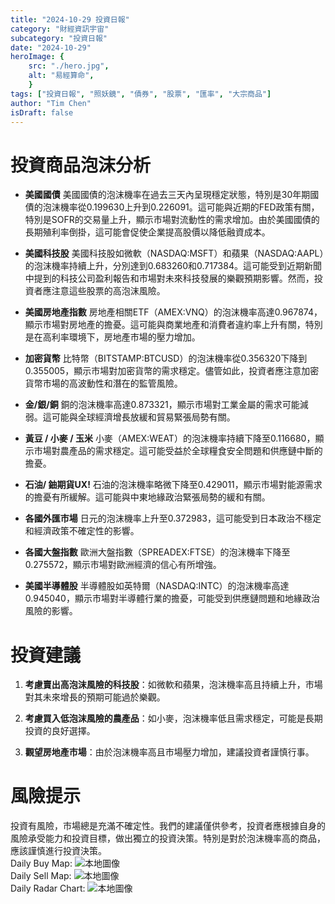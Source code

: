 ```yaml
---
title: "2024-10-29 投資日報"
category: "財經資訊宇宙"
subcategory: "投資日報"
date: "2024-10-29"
heroImage: {
    src: "./hero.jpg",
    alt: "易經算命",
    }
tags: ["投資日報", "照妖鏡", "債券", "股票", "匯率", "大宗商品"]
author: "Tim Chen"
isDraft: false
---
```

# 投資商品泡沫分析

- **美國國債**
  美國國債的泡沫機率在過去三天內呈現穩定狀態，特別是30年期國債的泡沫機率從0.199630上升到0.226091。這可能與近期的FED政策有關，特別是SOFR的交易量上升，顯示市場對流動性的需求增加。由於美國國債的長期殖利率倒掛，這可能會促使企業提高股價以降低融資成本。

- **美國科技股**
  美國科技股如微軟（NASDAQ:MSFT）和蘋果（NASDAQ:AAPL）的泡沫機率持續上升，分別達到0.683260和0.717384。這可能受到近期新聞中提到的科技公司盈利報告和市場對未來科技發展的樂觀預期影響。然而，投資者應注意這些股票的高泡沫風險。

- **美國房地產指數**
  房地產相關ETF（AMEX:VNQ）的泡沫機率高達0.967874，顯示市場對房地產的擔憂。這可能與商業地產和消費者違約率上升有關，特別是在高利率環境下，房地產市場的壓力增加。

- **加密貨幣**
  比特幣（BITSTAMP:BTCUSD）的泡沫機率從0.356320下降到0.355005，顯示市場對加密貨幣的需求穩定。儘管如此，投資者應注意加密貨幣市場的高波動性和潛在的監管風險。

- **金/銀/銅**
  銅的泡沫機率高達0.873321，顯示市場對工業金屬的需求可能減弱。這可能與全球經濟增長放緩和貿易緊張局勢有關。

- **黃豆 / 小麥 / 玉米**
  小麥（AMEX:WEAT）的泡沫機率持續下降至0.116680，顯示市場對農產品的需求穩定。這可能受益於全球糧食安全問題和供應鏈中斷的擔憂。

- **石油/ 鈾期貨UX!**
  石油的泡沫機率略微下降至0.429011，顯示市場對能源需求的擔憂有所緩解。這可能與中東地緣政治緊張局勢的緩和有關。

- **各國外匯市場**
  日元的泡沫機率上升至0.372983，這可能受到日本政治不穩定和經濟政策不確定性的影響。

- **各國大盤指數**
  歐洲大盤指數（SPREADEX:FTSE）的泡沫機率下降至0.275572，顯示市場對歐洲經濟的信心有所增強。

- **美國半導體股**
  半導體股如英特爾（NASDAQ:INTC）的泡沫機率高達0.945040，顯示市場對半導體行業的擔憂，可能受到供應鏈問題和地緣政治風險的影響。

# 投資建議

1. **考慮賣出高泡沫風險的科技股**：如微軟和蘋果，泡沫機率高且持續上升，市場對其未來增長的預期可能過於樂觀。
   
2. **考慮買入低泡沫風險的農產品**：如小麥，泡沫機率低且需求穩定，可能是長期投資的良好選擇。

3. **觀望房地產市場**：由於泡沫機率高且市場壓力增加，建議投資者謹慎行事。

# 風險提示

投資有風險，市場總是充滿不確定性。我們的建議僅供參考，投資者應根據自身的風險承受能力和投資目標，做出獨立的投資決策。特別是對於泡沫機率高的商品，應該謹慎進行投資決策。
<br />
Daily Buy Map:
![本地圖像](./buyMap.svg)
<br />
Daily Sell Map:
![本地圖像](./sellMap.svg)
<br />
Daily Radar Chart:
![本地圖像](./radar.svg)
<br />

